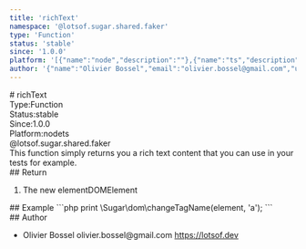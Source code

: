 ```yaml
---
title: 'richText'
namespace: '@lotsof.sugar.shared.faker'
type: 'Function'
status: 'stable'
since: '1.0.0'
platform: '[{"name":"node","description":""},{"name":"ts","description":""}]'
author: '{"name":"Olivier Bossel","email":"olivier.bossel@gmail.com","url":"https://lotsof.dev"}'
---
```

<div class="docmap-mdx">
# richText
<div class="_metas">
<div class="_type"><span class="_type-label">Type:</span><span class="_type-value">Function</span></div>
<div class="_status"><span class="_status-label">Status:</span><span class="_status-value -stable">stable</span></div>
<div class="_since"><span class="_since-label">Since:</span><span class="_since-value">1.0.0</span></div>
<div class="_platform"><span class="_platform-label">Platform:</span><span class="_platform-value -node">node</span><span class="_platform-value -ts">ts</span></div>
</div>
<div class="_namespace">@lotsof.sugar.shared.faker</div>
<div class="_description">
This function simply returns you a rich text content that you can use in your tests for example.
</div>
<div class="_return">
## Return
<ol class="_list">
<li class="_item">
<span class="_description">The new element</span><span class="_default"></span><span class="_type">DOMElement</span>
</li>
</ol>
</div>
<div class="_examples">
## Example
```php
print \Sugar\dom\changeTagName(element, 'a');
```
</div>
<div class="_author">
## Author
<ul class="_list">
<li class="_item">
<span class="_name">Olivier Bossel</span>
<span class="_email">olivier.bossel@gmail.com</span>
<a href="https://lotsof.dev" target="_blank" class="_url">https://lotsof.dev</a>
</li>
</ul>
</div>
</div>